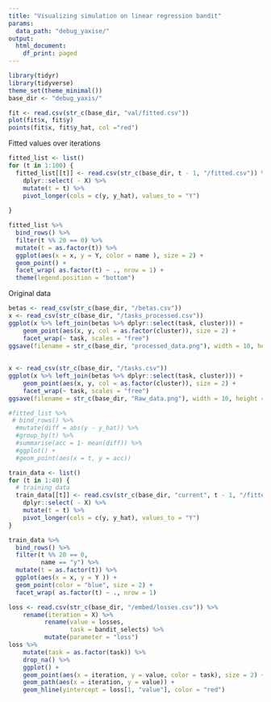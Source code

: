 ```yaml
---
title: "Visualizing simulation on linear regression bandit"
params:
  data_path: "debug_yaxise/"
output:
  html_document:
    df_print: paged
---
```

```r
library(tidyr)
library(tidyverse)
theme_set(theme_minimal())
base_dir <- "debug_yaxis/"
```

```r
fit <- read.csv(str_c(base_dir, "val/fitted.csv"))
plot(fit$x, fit$y)
points(fit$x, fit$y_hat, col ="red")
```

Fitted values over iterations
```r
fitted_list <- list()
for (t in 1:100) {
  fitted_list[[t]] <- read.csv(str_c(base_dir, t - 1, "/fitted.csv")) %>%
    dplyr::select( - X) %>%
    mutate(t = t) %>%
    pivot_longer(cols = c(y, y_hat), values_to = "Y")
    
}

fitted_list %>%
  bind_rows() %>%
  filter(t %% 20 == 0) %>%
  mutate(t = as.factor(t)) %>%
  ggplot(aes(x = x, y = Y, color = name ), size = 2) +
  geom_point() +
  facet_wrap( as.factor(t) ~ ., nrow = 1) +
  theme(legend.position = "bottom")

```




Original data
```r
betas <- read_csv(str_c(base_dir, "/betas.csv"))
x <- read_csv(str_c(base_dir, "/tasks_processed.csv"))
ggplot(x %>% left_join(betas %>% dplyr::select(task, cluster))) + 
    geom_point(aes(x, y, col = as.factor(cluster)), size = 2) + 
    facet_wrap(~ task, scales = "free")
ggsave(filename = str_c(base_dir, "processed_data.png"), width = 10, height = 8)
  
  
x <- read_csv(str_c(base_dir, "/tasks.csv"))
ggplot(x %>% left_join(betas %>% dplyr::select(task, cluster))) + 
    geom_point(aes(x, y, col = as.factor(cluster)), size = 2) + 
    facet_wrap(~ task, scales = "free")
ggsave(filename = str_c(base_dir, "Raw_data.png"), width = 10, height = 8)
```




```r
#fitted_list %>%
 # bind_rows() %>%
  #mutate(diff = abs(y - y_hat)) %>%
  #group_by(t) %>%
  #summarise(acc = 1- mean(diff)) %>%
  #ggplot() +
  #geom_point(aes(x = t, y = acc))
``` 



```r
train_data <- list()
for (t in 1:40) {
  # training data
  train_data[[t]] <- read.csv(str_c(base_dir, "current", t - 1, "/fitted.csv")) %>%
    dplyr::select( - X) %>%
    mutate(t = t) %>%
    pivot_longer(cols = c(y, y_hat), values_to = "Y")
}
```

```r
train_data %>%
  bind_rows() %>%
  filter(t %% 20 == 0,
         name == "y") %>%
  mutate(t = as.factor(t)) %>%
  ggplot(aes(x = x, y = Y )) +
  geom_point(color = "blue", size = 2) +
  facet_wrap( as.factor(t) ~ ., nrow = 1)
```



```r
loss <- read.csv(str_c(base_dir, "/embed/losses.csv")) %>%
    rename(iteration = X) %>%
          rename(value = losses,
                 task = bandit_selects) %>%
          mutate(parameter = "loss")
loss %>%
    mutate(task = as.factor(task)) %>%
    drop_na() %>%
    ggplot() +
    geom_point(aes(x = iteration, y = value, color = task), size = 2) +
    geom_path(aes(x = iteration, y = value)) +
    geom_hline(yintercept = loss[1, "value"], color = "red")
```

